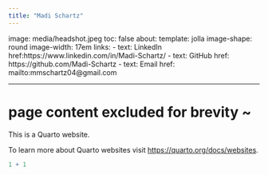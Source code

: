 ```yaml
---
title: "Madi Schartz"
---
```

image: media/headshot.jpeg
toc: false
about: 
  template: jolla
  image-shape: round
  image-width: 17em
  links:
    - text: LinkedIn
      href:https://www.linkedin.com/in/Madi-Schartz/ 
    - text: GitHub
      href: https://github.com/Madi-Schartz
    - text: Email
      href: mailto:mmschartz04@gmail.com
      
---
        
# page content excluded for brevity ~

This is a Quarto website.

To learn more about Quarto websites visit <https://quarto.org/docs/websites>.

```r
1 + 1
```
